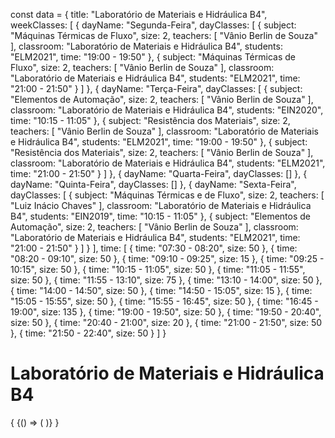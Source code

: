 const data = {
  title: "Laboratório de Materiais e Hidráulica B4",
  weekClasses: [
    {
      dayName: "Segunda-Feira",
      dayClasses: [
        {
          subject: "Máquinas Térmicas de Fluxo",
          size: 2,
          teachers: [
            "Vânio Berlin de Souza"
          ],
          classroom: "Laboratório de Materiais e Hidráulica B4",
          students: "ELM2021",
          time: "19:00 - 19:50"
        },
        {
          subject: "Máquinas Térmicas de Fluxo",
          size: 2,
          teachers: [
            "Vânio Berlin de Souza"
          ],
          classroom: "Laboratório de Materiais e Hidráulica B4",
          students: "ELM2021",
          time: "21:00 - 21:50"
        }
      ]
    },
    {
      dayName: "Terça-Feira",
      dayClasses: [
        {
          subject: "Elementos de Automação",
          size: 2,
          teachers: [
            "Vânio Berlin de Souza"
          ],
          classroom: "Laboratório de Materiais e Hidráulica B4",
          students: "EIN2020",
          time: "10:15 - 11:05"
        },
        {
          subject: "Resistência dos Materiais",
          size: 2,
          teachers: [
            "Vânio Berlin de Souza"
          ],
          classroom: "Laboratório de Materiais e Hidráulica B4",
          students: "ELM2021",
          time: "19:00 - 19:50"
        },
        {
          subject: "Resistência dos Materiais",
          size: 2,
          teachers: [
            "Vânio Berlin de Souza"
          ],
          classroom: "Laboratório de Materiais e Hidráulica B4",
          students: "ELM2021",
          time: "21:00 - 21:50"
        }
      ]
    },
    {
      dayName: "Quarta-Feira",
      dayClasses: []
    },
    {
      dayName: "Quinta-Feira",
      dayClasses: []
    },
    {
      dayName: "Sexta-Feira",
      dayClasses: [
        {
          subject: "Máquinas Térmicas e de Fluxo",
          size: 2,
          teachers: [
            "Luiz Inácio Chaves"
          ],
          classroom: "Laboratório de Materiais e Hidráulica B4",
          students: "EIN2019",
          time: "10:15 - 11:05"
        },
        {
          subject: "Elementos de Automação",
          size: 2,
          teachers: [
            "Vânio Berlin de Souza"
          ],
          classroom: "Laboratório de Materiais e Hidráulica B4",
          students: "ELM2021",
          time: "21:00 - 21:50"
        }
      ]
    }
  ],
  time: [
    {
      time: "07:30 - 08:20",
      size: 50
    },
    {
      time: "08:20 - 09:10",
      size: 50
    },
    {
      time: "09:10 - 09:25",
      size: 15
    },
    {
      time: "09:25 - 10:15",
      size: 50
    },
    {
      time: "10:15 - 11:05",
      size: 50
    },
    {
      time: "11:05 - 11:55",
      size: 50
    },
    {
      time: "11:55 - 13:10",
      size: 75
    },
    {
      time: "13:10 - 14:00",
      size: 50
    },
    {
      time: "14:00 - 14:50",
      size: 50
    },
    {
      time: "14:50 - 15:05",
      size: 15
    },
    {
      time: "15:05 - 15:55",
      size: 50
    },
    {
      time: "15:55 - 16:45",
      size: 50
    },
    {
      time: "16:45 - 19:00",
      size: 135
    },
    {
      time: "19:00 - 19:50",
      size: 50
    },
    {
      time: "19:50 - 20:40",
      size: 50
    },
    {
      time: "20:40 - 21:00",
      size: 20
    },
    {
      time: "21:00 - 21:50",
      size: 50
    },
    {
      time: "21:50 - 22:40",
      size: 50
    }
  ]
}

# Laboratório de Materiais e Hidráulica B4

<div>
  {
    <BrowserOnly>
      {() => (
        <Grid
          title={data.title}
          weekClasses={data.weekClasses}
          time={data.time}
        />
      )}
    </BrowserOnly>
  }
</div>
